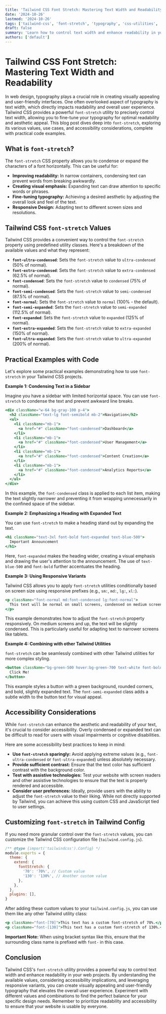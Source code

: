 ```yaml
---
title: 'Tailwind CSS Font Stretch: Mastering Text Width and Readability'
date: '2024-10-26'
lastmod: '2024-10-26'
tags: ['tailwind-css', 'font-stretch', 'typography', 'css-utilities', 'web-design', 'accessibility', 'readability', 'text-styling']
draft: false
summary: 'Learn how to control text width and enhance readability in your web projects using Tailwind CSS font-stretch utility. Explore various values, use cases, and accessibility considerations.'
authors: ['default']
---
```


# Tailwind CSS Font Stretch: Mastering Text Width and Readability

In web design, typography plays a crucial role in creating visually appealing and user-friendly interfaces. One often overlooked aspect of typography is text width, which directly impacts readability and overall user experience.  Tailwind CSS provides a powerful `font-stretch` utility to precisely control text width, allowing you to fine-tune your typography for optimal readability and aesthetic appeal. This blog post dives deep into `font-stretch`, exploring its various values, use cases, and accessibility considerations, complete with practical code examples.

## What is `font-stretch`?

The `font-stretch` CSS property allows you to condense or expand the characters of a font horizontally. This can be useful for:

*   **Improving readability:** In narrow containers, condensing text can prevent words from breaking awkwardly.
*   **Creating visual emphasis:**  Expanding text can draw attention to specific words or phrases.
*   **Fine-tuning typography:** Achieving a desired aesthetic by adjusting the overall look and feel of the text.
*   **Responsive Design:** Adapting text to different screen sizes and resolutions.

## Tailwind CSS `font-stretch` Values

Tailwind CSS provides a convenient way to control the `font-stretch` property using predefined utility classes.  Here's a breakdown of the available values and what they represent:

*   **`font-ultra-condensed`**:  Sets the `font-stretch` value to `ultra-condensed` (50% of normal).
*   **`font-extra-condensed`**: Sets the `font-stretch` value to `extra-condensed` (62.5% of normal).
*   **`font-condensed`**: Sets the `font-stretch` value to `condensed` (75% of normal).
*   **`font-semi-condensed`**: Sets the `font-stretch` value to `semi-condensed` (87.5% of normal).
*   **`font-normal`**: Sets the `font-stretch` value to `normal` (100% - the default).
*   **`font-semi-expanded`**: Sets the `font-stretch` value to `semi-expanded` (112.5% of normal).
*   **`font-expanded`**: Sets the `font-stretch` value to `expanded` (125% of normal).
*   **`font-extra-expanded`**: Sets the `font-stretch` value to `extra-expanded` (150% of normal).
*   **`font-ultra-expanded`**: Sets the `font-stretch` value to `ultra-expanded` (200% of normal).

## Practical Examples with Code

Let's explore some practical examples demonstrating how to use `font-stretch` in your Tailwind CSS projects.

**Example 1:  Condensing Text in a Sidebar**

Imagine you have a sidebar with limited horizontal space. You can use `font-stretch` to condense the text and prevent awkward line breaks.

```jsx
<div className="w-64 bg-gray-100 p-4">
  <h2 className="text-lg font-semibold mb-2">Navigation</h2>
  <ul>
    <li className="mb-1">
      <a href="#" className="font-condensed">Dashboard</a>
    </li>
    <li className="mb-1">
      <a href="#" className="font-condensed">User Management</a>
    </li>
    <li className="mb-1">
      <a href="#" className="font-condensed">Content Creation</a>
    </li>
    <li className="mb-1">
      <a href="#" className="font-condensed">Analytics Reports</a>
    </li>
  </ul>
</div>
```

In this example, the `font-condensed` class is applied to each list item, making the text slightly narrower and preventing it from wrapping unnecessarily in the confined space of the sidebar.

**Example 2: Emphasizing a Heading with Expanded Text**

You can use `font-stretch` to make a heading stand out by expanding the text.

```jsx
<h1 className="text-3xl font-bold font-expanded text-blue-500">
  Important Announcement
</h1>
```

Here, `font-expanded` makes the heading wider, creating a visual emphasis and drawing the user's attention to the announcement.  The use of `text-blue-500` and `font-bold` further accentuates the heading.

**Example 3: Using Responsive Variants**

Tailwind CSS allows you to apply `font-stretch` utilities conditionally based on screen size using responsive prefixes (e.g., `sm:`, `md:`, `lg:`, `xl:`).

```jsx
<p className="font-normal md:font-condensed lg:font-normal">
  This text will be normal on small screens, condensed on medium screens, and normal again on large screens.  This helps adapt the text to optimal readability across different devices.
</p>
```

This example demonstrates how to adjust the `font-stretch` property responsively. On medium screens and up, the text will be slightly condensed.  This is particularly useful for adapting text to narrower screens like tablets.

**Example 4:  Combining with other Tailwind Utilities**

`font-stretch` can be seamlessly combined with other Tailwind utilities for more complex styling.

```jsx
<button className="bg-green-500 hover:bg-green-700 text-white font-bold py-2 px-4 rounded font-semi-expanded">
  Click Me!
</button>
```

This example styles a button with a green background, rounded corners, and bold, slightly expanded text. The `font-semi-expanded` class adds a subtle width to the button text for visual appeal.

## Accessibility Considerations

While `font-stretch` can enhance the aesthetic and readability of your text, it's crucial to consider accessibility. Overly condensed or expanded text can be difficult to read for users with visual impairments or cognitive disabilities.

Here are some accessibility best practices to keep in mind:

*   **Use `font-stretch` sparingly:** Avoid applying extreme values (e.g., `font-ultra-condensed` or `font-ultra-expanded`) unless absolutely necessary.
*   **Provide sufficient contrast:** Ensure that the text color has sufficient contrast with the background color.
*   **Test with assistive technologies:**  Test your website with screen readers and other assistive technologies to ensure that the text is properly rendered and accessible.
*   **Consider user preferences:**  Ideally, provide users with the ability to adjust the `font-stretch` value to their liking. While not directly supported by Tailwind, you can achieve this using custom CSS and JavaScript tied to user settings.

## Customizing `font-stretch` in Tailwind Config

If you need more granular control over the `font-stretch` values, you can customize the Tailwind CSS configuration file (`tailwind.config.js`).

```javascript
/** @type {import('tailwindcss').Config} */
module.exports = {
  theme: {
    extend: {
      fontStretch: {
        '70': '70%', // Custom value
        '130': '130%', // Another custom value
      },
    },
  },
  plugins: [],
}
```

After adding these custom values to your `tailwind.config.js`, you can use them like any other Tailwind utility class:

```jsx
<p className="font-[70]">This text has a custom font-stretch of 70%.</p>
<p className="font-[130]">This text has a custom font-stretch of 130%.</p>
```

**Important Note:** When using bracket syntax like this, ensure that the surrounding class name is prefixed with `font-` in this case.

## Conclusion

Tailwind CSS's `font-stretch` utility provides a powerful way to control text width and enhance readability in your web projects. By understanding the available values, considering accessibility implications, and leveraging responsive variants, you can create visually appealing and user-friendly typography that elevates the overall user experience. Experiment with different values and combinations to find the perfect balance for your specific design needs. Remember to prioritize readability and accessibility to ensure that your website is usable by everyone.